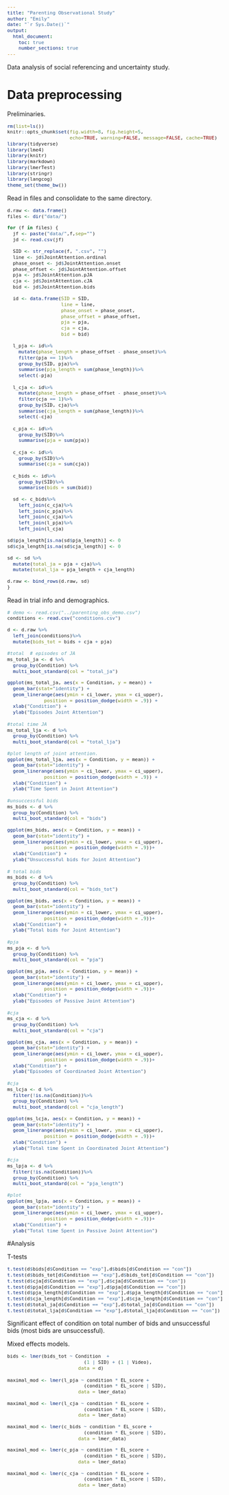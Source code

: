 ```yaml
---
title: "Parenting Observational Study"
author: "Emily"
date: "`r Sys.Date()`"
output: 
  html_document:
    toc: true
    number_sections: true
---
```


<style type="text/css">
body, td {
   font-size: 14px;
}
code {
  font-size: 11px;
}
pre {
  font-size: 11px;
}
</style>

Data analysis of social referencing and uncertainty study.

# Data preprocessing

Preliminaries.

```r
rm(list=ls())
knitr::opts_chunk$set(fig.width=8, fig.height=5, 
                      echo=TRUE, warning=FALSE, message=FALSE, cache=TRUE)
library(tidyverse)
library(lme4)
library(knitr)
library(markdown)
library(lmerTest)
library(stringr)
library(langcog)
theme_set(theme_bw())
```

Read in files and consolidate to the same directory. 

```r
d.raw <- data.frame()
files <- dir("data/")

for (f in files) {
  jf <- paste("data/",f,sep="")
  jd <- read.csv(jf)
  
  SID <- str_replace(f, ".csv", "")
  line <- jd$JointAttention.ordinal
  phase_onset <- jd$JointAttention.onset
  phase_offset <- jd$JointAttention.offset
  pja <- jd$JointAttention.pJA
  cja <- jd$JointAttention.cJA
  bid <- jd$JointAttention.bids
  
  id <- data.frame(SID = SID,
                   line = line,
                   phase_onset = phase_onset,
                   phase_offset = phase_offset, 
                   pja = pja,
                   cja = cja,
                   bid = bid)
  
  l_pja <- id%>%
    mutate(phase_length = phase_offset - phase_onset)%>%
    filter(pja == 1)%>%
    group_by(SID, pja)%>%
    summarise(pja_length = sum(phase_length))%>%
    select(-pja)
  
  l_cja <- id%>%
    mutate(phase_length = phase_offset - phase_onset)%>%
    filter(cja == 1)%>%
    group_by(SID, cja)%>%
    summarise(cja_length = sum(phase_length))%>%
    select(-cja)
    
  c_pja <- id%>%
    group_by(SID)%>%
    summarise(pja = sum(pja))
  
  c_cja <- id%>%
    group_by(SID)%>%
    summarise(cja = sum(cja)) 
  
  c_bids <- id%>%
    group_by(SID)%>%
    summarise(bids = sum(bid)) 

  sd <- c_bids%>%
    left_join(c_cja)%>%
    left_join(c_pja)%>%
    left_join(c_cja)%>%
    left_join(l_pja)%>%
    left_join(l_cja)
    
sd$pja_length[is.na(sd$pja_length)] <- 0
sd$cja_length[is.na(sd$cja_length)] <- 0

sd <- sd %>%
  mutate(total_ja = pja + cja)%>%
  mutate(total_lja = pja_length + cja_length)

d.raw <- bind_rows(d.raw, sd)
}
```

Read in trial info and demographics. 

```r
# demo <- read.csv("../parenting_obs_demo.csv")
conditions <- read.csv("conditions.csv")

d <- d.raw %>%
  left_join(conditions)%>%
  mutate(bids_tot = bids + cja + pja)
```

```r
#total  # episodes of JA
ms_total_ja <- d %>%
  group_by(Condition) %>%
  multi_boot_standard(col = "total_ja") 

ggplot(ms_total_ja, aes(x = Condition, y = mean)) + 
  geom_bar(stat="identity") + 
  geom_linerange(aes(ymin = ci_lower, ymax = ci_upper), 
             position = position_dodge(width = .9)) +
  xlab("Condition") + 
  ylab("Episodes Joint Attention") 
```

```r
#total time JA
ms_total_lja <- d %>%
  group_by(Condition) %>%
  multi_boot_standard(col = "total_lja") 

#plot length of joint attention.
ggplot(ms_total_lja, aes(x = Condition, y = mean)) + 
  geom_bar(stat="identity") + 
  geom_linerange(aes(ymin = ci_lower, ymax = ci_upper), 
             position = position_dodge(width = .9)) +
  xlab("Condition") + 
  ylab("Time Spent in Joint Attention") 
```


```r
#unsuccessful bids
ms_bids <- d %>%
  group_by(Condition) %>%
  multi_boot_standard(col = "bids") 

ggplot(ms_bids, aes(x = Condition, y = mean)) + 
  geom_bar(stat="identity") + 
  geom_linerange(aes(ymin = ci_lower, ymax = ci_upper), 
             position = position_dodge(width = .9))+
  xlab("Condition") + 
  ylab("Unsuccessful bids for Joint Attention") 
```

```r
# total bids
ms_bids <- d %>%
  group_by(Condition) %>%
  multi_boot_standard(col = "bids_tot") 

ggplot(ms_bids, aes(x = Condition, y = mean)) + 
  geom_bar(stat="identity") + 
  geom_linerange(aes(ymin = ci_lower, ymax = ci_upper), 
             position = position_dodge(width = .9))+
  xlab("Condition") + 
  ylab("Total bids for Joint Attention") 
```

```r
#pja
ms_pja <- d %>%
  group_by(Condition) %>%
  multi_boot_standard(col = "pja") 

ggplot(ms_pja, aes(x = Condition, y = mean)) + 
  geom_bar(stat="identity") + 
  geom_linerange(aes(ymin = ci_lower, ymax = ci_upper), 
             position = position_dodge(width = .9))+
  xlab("Condition") + 
  ylab("Episodes of Passive Joint Attention") 
```

```r
#cja
ms_cja <- d %>%
  group_by(Condition) %>%
  multi_boot_standard(col = "cja") 

ggplot(ms_cja, aes(x = Condition, y = mean)) + 
  geom_bar(stat="identity") + 
  geom_linerange(aes(ymin = ci_lower, ymax = ci_upper), 
             position = position_dodge(width = .9))+
  xlab("Condition") + 
  ylab("Episodes of Coordinated Joint Attention") 
```

```r
#cja
ms_lcja <- d %>%
  filter(!is.na(Condition))%>%
  group_by(Condition) %>%
  multi_boot_standard(col = "cja_length") 

ggplot(ms_lcja, aes(x = Condition, y = mean)) + 
  geom_bar(stat="identity") + 
  geom_linerange(aes(ymin = ci_lower, ymax = ci_upper), 
             position = position_dodge(width = .9))+
  xlab("Condition") + 
  ylab("Total time Spent in Coordinated Joint Attention") 
```


```r
#cja
ms_lpja <- d %>%
  filter(!is.na(Condition))%>%
  group_by(Condition) %>%
  multi_boot_standard(col = "pja_length") 

#plot 
ggplot(ms_lpja, aes(x = Condition, y = mean)) + 
  geom_bar(stat="identity") + 
  geom_linerange(aes(ymin = ci_lower, ymax = ci_upper), 
             position = position_dodge(width = .9))+
  xlab("Condition") + 
  ylab("Total time Spent in Passive Joint Attention") 
```

#Analysis

T-tests
```r
t.test(d$bids[d$Condition == "exp"],d$bids[d$Condition == "con"])
t.test(d$bids_tot[d$Condition == "exp"],d$bids_tot[d$Condition == "con"])
t.test(d$cja[d$Condition == "exp"],d$cja[d$Condition == "con"])
t.test(d$pja[d$Condition == "exp"],d$pja[d$Condition == "con"])
t.test(d$pja_length[d$Condition == "exp"],d$pja_length[d$Condition == "con"])
t.test(d$cja_length[d$Condition == "exp"],d$cja_length[d$Condition == "con"])
t.test(d$total_ja[d$Condition == "exp"],d$total_ja[d$Condition == "con"])
t.test(d$total_lja[d$Condition == "exp"],d$total_lja[d$Condition == "con"])
```

Significant effect of condition on total number of bids and unsuccessful bids (most bids are unsuccessful).

Mixed effects models.

```r
bids <- lmer(bids_tot ~ Condition  +
                           (1 | SID) + (1 | Video),
                         data = d)
```



```r
maximal_mod <- lmer(l_pja ~ condition * EL_score +
                           (condition * EL_score | SID), 
                         data = lmer_data)

maximal_mod <- lmer(l_cja ~ condition * EL_score +
                           (condition * EL_score | SID), 
                         data = lmer_data)

maximal_mod <- lmer(c_bids ~ condition * EL_score +
                           (condition * EL_score | SID), 
                         data = lmer_data)

maximal_mod <- lmer(c_pja ~ condition * EL_score +
                           (condition * EL_score | SID), 
                         data = lmer_data)

maximal_mod <- lmer(c_cja ~ condition * EL_score +
                           (condition * EL_score | SID), 
                         data = lmer_data)
```

